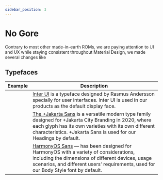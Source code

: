 ```yaml
---
sidebar_position: 3
---
```

# No Gore


Contrary to most other made-in-earth ROMs, we are paying attention to UI and UX while staying consistent throughout Material Design, we made several changes like

## Typefaces

| Example                                             | Description                                                                                                                                                                                                                                     |
| --------------------------------------------------- | ----------------------------------------------------------------------------------------------------------------------------------------------------------------------------------------------------------------------------------------------- |
| <InterFont title="Inter" className="themedStaticAssets" height="200" width="200" />     | [Inter UI](https://rsms.me/inter/) is a typeface designed by Rasmus Andersson specially for user interfaces. Inter UI is used in our products as the default display face. |
| <PlusJakartaSans title="Manrope" className="themedStaticAssets" height="200" width="200" /> | [The +Jakarta Sans](https://tokotype.github.io/plusjakarta-sans/) is a versatile modern type family designed for +Jakarta City Branding in 2020, where each glyph has its own varieties with its own different characteristics. +Jakarta Sans is used for our Headings by default. |
| <HarmonyOSSans title="HarmonyOS-Sans" className="themedStaticAssets" height="200" width="200" /> | [HarmonyOS Sans](https://developer.harmonyos.com/en/docs/design/des-guides/font-0000001157868583#EN-US_TOPIC_0000001157868583__section0331142961419) — has been designed for HarmonyOS with a variety of considerations, including the dimensions of different devices, usage scenarios, and different users' requirements, used for our Body Style font by default. |
